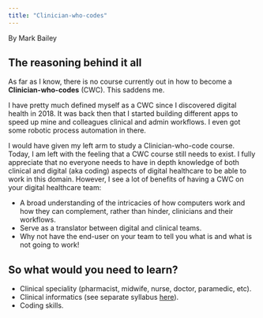 ```yaml
---
title: "Clinician-who-codes"
---
```


By Mark Bailey

## The reasoning behind it all

As far as I know, there is no course currently out in how to become a **Clinician-who-codes** (CWC). This saddens me. 

I have pretty much defined myself as a CWC since I discovered digital health in 2018. It was back then that I started building different apps to speed up mine and colleagues clinical and admin workflows. I even got some robotic process automation in there.

I would have given my left arm to study a Clinician-who-code course. Today, I am left with the feeling that a CWC course still needs to exist. I fully appreciate that no everyone needs to have in depth knowledge of both clinical and digital (aka coding) aspects of digital healthcare to be able to work in this domain. However, I see a lot of benefits of having a CWC on your digital healthcare team:

* A broad understanding of the intricacies of how computers work and how they can complement, rather than hinder, clinicians and their workflows.
* Serve as a translator between digital and clinical teams.
* Why not have the end-user on your team to tell you what is and what is not going to work!

## So what would you need to learn?

* Clinical speciality (pharmacist, midwife, nurse, doctor, paramedic, etc).
* Clinical informatics (see separate syllabus [here](/learn/syllabus/clinical-informatician.qmd)).
* Coding skills.